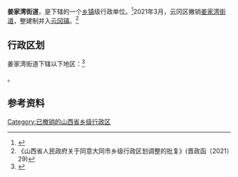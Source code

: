 {{中国乡级行政区|14/02/03/015/000
| 电话区号 = 352
}}

'''姜家湾街道'''，是{{PRC admin/fullname|14/02/03/015/000|3}}下辖的一个[[乡镇|乡镇]]级行政单位。<ref>{{PRC admin/ref sgc|{{PRC admin/parent|14/02/03/015/000}}}}</ref>2021年3月，云冈区撇销[[姜家湾街道|姜家湾街道]]，整建制并入[[云冈镇|云冈镇]]。<ref>《山西省人民政府关于同意大同市乡级行政区划调整的批复》(晋政函〔2021〕29)</ref>

== 行政区划 ==

姜家湾街道下辖以下地区：<ref>{{PRC admin/ref sgc|14/02/03/015/000}}</ref>

{{PRC admin/children|14/02/03/015/000}}。

== 参考资料 ==

{{reflist}}

{{行政区划小作品}}
{{PRC admin/navcat|14/02/03/015/000}}

[[Category:已撤销的山西省乡级行政区|Category:已撤销的山西省乡级行政区]]
